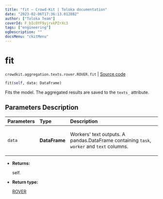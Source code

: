 ```yaml
---
title: "fit — Crowd-Kit | Toloka documentation"
date: "2023-02-06T17:36:13.012882"
author: ["Toloka Team"]
coverId: F_bIcOYF9yjrxkPZrXc3
tags: ["engineering"]
ogDescription: ""
docsMenu: "ckitMenu"
---
```


# fit
`crowdkit.aggregation.texts.rover.ROVER.fit` | [Source code](https://github.com/Toloka/crowd-kit/blob/v1.2.0/crowdkit/aggregation/texts/rover.py#L71)

```python
fit(self, data: DataFrame)
```

Fits the model. The aggregated results are saved to the `texts_` attribute.

## Parameters Description

| Parameters | Type | Description |
| :----------| :----| :-----------|
`data`|**DataFrame**|<p>Workers&#x27; text outputs. A pandas.DataFrame containing `task`, `worker` and `text` columns.</p>

* **Returns:**

  self.

* **Return type:**

  [ROVER](/docs-new/crowd-kit/reference/crowdkit.aggregation.texts.rover.ROVER)
